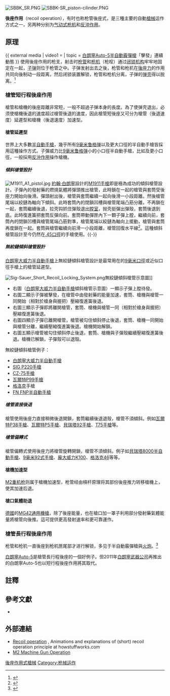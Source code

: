 {{noteTA
|G1=Military
|G2=Firearms
|G3=長度單位
}}
[[File:SBBK_SR.PNG|thumb]]
[[File:SBBK-SR_piston-cilinder.PNG|thumb]]

'''後座作用'''（recoil operation），有时也称枪管後座式，是三種主要的自動[[槍械|槍械]]运作方式之一，另两种分别为[[气动式_(枪械)|气动式枪机]]和[[反沖作用_(槍械)|反沖作用]]。

==原理==
{{ external media
| video1 = {{youtube|i-ggIXWLvuw}} | topic  = [[白朗寧Auto-5半自動霰彈槍|白朗寧Auto-5半自動霰彈槍]]「擊發」連續動態
}}
使用後座作用的枪支，射击时[[枪管|枪管]]和[[枪机|枪机]]（枪栓）通过[[闭锁机构|闭锁机构]]牢牢地固定在一起，[[子弹|子弹]]则位于枪管之中。子弹发射出去之後，枪管和枪机在[[後座力|後座力]]的作用共同向後制动一段距离，然后闭锁装置解锁，枪管和枪机分离，子弹的[[弹壳|弹壳]]得以脱离。<ref>{{Cite web |url=http://home.comcast.net/~gunglossary/big5/eng_gun_dict_4.htm |title=槍械詞匯 ── P to S |access-date=2010-12-01 |archive-date=2015-10-02 |archive-url=https://web.archive.org/web/20151002150150/http://home.comcast.net/~gunglossary/big5/eng_gun_dict_4.htm }}</ref>

===槍管短行程後座作用===
槍管和槍機的後座距離非常短，一般不超過子弹本身的長度。為了使弹壳退出，必须使槍機後退的速度超过槍管後退的速度，因此槍管短後座又可分为槍管（後退速度）延遲型和槍機（後退速度）加速型。

====槍管延遲型====
世界上大多數[[半自動手槍|半自動手槍]]，幾乎所有[[9毫米鲁格弹|9毫米鲁格弹]]以及更大口徑的半自動手槍皆採用這種操作方式。子彈威力比[[9毫米鲁格弹|9毫米鲁格弹]]小的小口徑半自動手槍，比如{{Link-en|.380 ACP|.380 ACP}}及更小口徑，一般採用[[反沖作用_(槍械)|反沖作用]]操作槍機。

=====傾斜槍管設計=====
[[File:M1911_A1_pistol.jpg|thumb]]
[[約翰·白朗寧|約翰·白朗寧]]設計的[[M1911手槍|M1911手槍]]即是極為成功的傾斜槍管設計。子彈內的發射藥的燃燒氣體將彈頭推出槍管，此時鎖在一起的槍管與套筒受後座力開始向後滑。彈頭射出後，槍管與套筒繼續一起向後滑一小段距離。然後槍管尾端以絞鏈為軸向下傾斜。此時套筒內的閉鎖凹槽與槍管尾端凸筋分離，不再鎖在一起，套筒繼續後退，拉壳钩抓住彈殼退出[[膛室|膛室]]，抛壳挺彈出彈殼，套筒後退到底。此時復進簧把套筒反彈向前。套筒帶動彈匣內下一顆子彈上膛，繼續向前，套筒內的閉鎖凹槽與槍管尾端凸筋對準，槍管尾端以絞鏈為軸向上擺動，槍管與套筒再度鎖在一起。套筒與槍管繼續向前滑一小段距離，槍管回復水平線<ref>{{Cite web |url=http://www.m1911.org/1911desc.htm |title=M1911 Operation Description |access-date=2010-12-29 |archive-date=2021-01-26 |archive-url=https://web.archive.org/web/20210126021616/https://www.m1911.org//1911desc.htm |dead-url=no }}</ref>。這種傾斜槍管設計至今仍然在[[.45_ACP|.45口徑]]的手槍使用。{{-}}

=====無絞鏈傾斜槍管設計=====

[[白朗寧大威力半自動手槍|白朗寧大威力半自動手槍]]上無絞鏈傾斜槍管設計是最常用在的[[9毫米魯格彈|9毫米口徑]]或近似口徑手槍上的槍管延遲型。

[[File:Sig-Sauer_Short_Recoil_Locking_System.png|thumb]]無絞鏈傾斜槍管示意圖]]

* 右圖（[[白朗寧大威力半自動手槍|白朗寧大威力半自動手槍]]傾斜槍管示意圖）一顯示子彈上膛待發。
* 右圖二顯示子彈被擊發，在槍管中由發射藥的能量加速，套筒、槍機與槍管一同開始（相對於槍身與握把）壓縮復進簧後退。
* 右圖三顯示子彈即將離開槍管，套筒、槍機與槍管一同（相對於槍身與握把）壓縮復進簧後退。
* 右圖四顯示子彈已離開槍管，槍管被勾住傾斜停止後退，套筒、槍機一同開始與槍管分離，繼續壓縮復進簧後退。槍機開始解鎖。
* 右圖五顯示槍管被勾住傾斜停止後退，套筒、槍機與子彈殼繼續壓縮復進簧後退。槍機已解鎖，子彈殼可以退殼。

無絞鏈傾斜槍管例子：
* [[白朗寧大威力半自動手槍|白朗寧大威力半自動手槍]]
* [[SIG_P220手槍|SIG P220手槍]]
* [[CZ-75手槍|CZ-75手槍]]
* [[瓦爾特P99手槍|瓦爾特P99手槍]]
* [[格洛克|格洛克]]手槍
* [[FN_FNP半自動手槍|FN FNP半自動手槍]]

=====槍管直接後退=====
槍管使用後座力直接稍微後退開鎖，套筒繼續後退退殼，槍管不須傾斜。例如[[瓦爾特P38手槍|瓦爾特P38手槍]]、[[瓦爾特P5手槍|瓦爾特P5手槍]]、[[貝瑞塔92手槍|貝瑞塔92手槍]]、[[T75手槍|T75手槍]]等。

=====槍管偏轉式=====
槍管偏轉式使用後座力將槍管旋轉開鎖，槍管不須傾斜。例子如[[貝瑞塔8000半自動手槍|貝瑞塔8000半自動手槍]]、[[9毫米鲁格弹|9毫米]][[92式手槍|92式手槍]]、[[龐大威力K100半自動手槍|龐大威力K100]]、[[格洛克46|格洛克46]]等等。

====槍機加速型====
[[白朗寧M2|M2重机枪]]则属于槍機加速型，枪管经由槓杆原理将其部份後座推力转移槍機上，使其加速后退。

====槍口氣體助退====
[[德國|德國]]的[[MG42通用機槍|MG42通用機槍]]，除了後座能量，也在槍口加一罩子利用部分發射藥氣體能量將槍管向後推。這可提供更高發射速率和更可靠運作。

===槍管長行程後座作用===
枪管和枪机一直後座到枪机匣尾部才进行解锁，多见于半自動霰彈槍與[[火炮|火炮]]。<ref>{{Cite web |url=http://www.chinesefirearms.com/110108/principles/p3_g.htm |title=参. 三大作业原理 |access-date=2010-12-01 |archive-date=2021-02-26 |archive-url=https://web.archive.org/web/20210226011935/http://www.chinesefirearms.com/110108/principles/p3_g.htm }}</ref>

[[白朗寧Auto-5半自動霰彈槍|白朗寧Auto-5]]是槍管長行程後座的一個好例子。但2011年[[白朗寧武器公司|白朗寧武器公司]]再推出的白朗寧Auto-5也以短行程後座作用將其取代。

==註釋==
{{reflist}}

==參考文獻==
{{refbegin}}
* {{Citation |author=Army Materiel Command |title=Automatic Weapons |date=February 5, 1970 |id=AMCP 706-260 |series=Engineering Design Handbook: Guns Series |publisher=United States Army Materiel Command |url=http://www.dtic.mil/cgi-bin/GetTRDoc?AD=AD868578 |doi= |deadurl=yes |archiveurl=https://web.archive.org/web/20130408133443/http://www.dtic.mil/cgi-bin/GetTRDoc?AD=AD868578 |archivedate=April 8, 2013 |df= }}
{{refend}}

==外部連結==
{{Commons category|Recoil operation}}
* [http://science.howstuffworks.com/machine-gun5.htm Recoil operation] {{Wayback|url=http://science.howstuffworks.com/machine-gun5.htm |date=20070701024204 }}, Animations and explanations of (short) recoil operation principle at howstuffworks.com
* [http://www.coz-fx.com/CozGau16-1.wmv M2 Machine Gun Operation] {{Wayback|url=http://www.coz-fx.com/CozGau16-1.wmv |date=20160303235516 }}

[[Category:後座作用式槍械|]]
[[Category:枪械运作|Category:枪械运作]]
